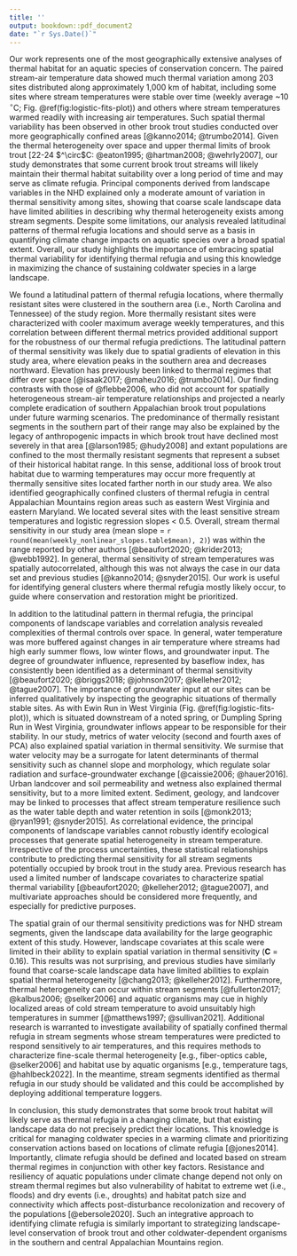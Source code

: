 ```yaml
---
title: ''
output: bookdown::pdf_document2
date: "`r Sys.Date()`"
---
```

Our work represents one of the most geographically extensive analyses of thermal habitat for an aquatic species of conservation concern. The paired stream-air temperature data showed much thermal variation among 203 sites distributed along approximately 1,000 km of habitat, including some sites where stream temperatures were stable over time (weekly average ~10 $^\circ$C; Fig. \@ref(fig:logistic-fits-plot)) and others where stream temperatures warmed readily with increasing air temperatures. Such spatial thermal variability has been observed in other brook trout studies conducted over more geographically confined areas [@kanno2014; @trumbo2014]. Given the thermal heterogeneity over space and upper thermal limits of brook trout [22-24 $^\circ$C: @eaton1995; @hartman2008; @wehrly2007], our study demonstrates that some current brook trout streams will likely maintain their thermal habitat suitability over a long period of time and may serve as climate refugia. Principal components derived from landscape variables in the NHD explained only a moderate amount of variation in thermal sensitivity among sites, showing that coarse scale landscape data have limited abilities in describing why thermal heterogeneity exists among stream segments.  Despite some limitations, our analysis revealed latitudinal patterns of thermal refugia locations and should serve as a basis in quantifying climate change impacts on aquatic species over a broad spatial extent. Overall, our study highlights the importance of embracing spatial thermal variability for identifying thermal refugia and using this knowledge in maximizing the chance of sustaining coldwater species in a large landscape.

We found a latitudinal pattern of thermal refugia locations, where thermally resistant sites were clustered in the southern area (i.e., North Carolina and Tennessee) of the study region. More thermally resistant sites were characterized with cooler maximum average weekly temperatures, and this correlation between different thermal metrics provided additional support for the robustness of our thermal refugia predictions. The latitudinal pattern of thermal sensitivity was likely due to spatial gradients of elevation in this study area, where elevation peaks in the southern area and decreases northward. Elevation has previously been linked to thermal regimes that differ over space [@isaak2017; @maheu2016; @trumbo2014]. Our finding contrasts with those of @flebbe2006, who did not account for spatially heterogeneous stream-air temperature relationships and projected a nearly complete eradication of southern Appalachian brook trout populations under future warming scenarios. The predominance of thermally resistant segments in the southern part of their range may also be explained by the legacy of anthropogenic impacts in which brook trout have declined most severely in that area [@larson1985; @hudy2008] and extant populations are confined to the most thermally resistant segments that represent a subset of their historical habitat range. In this sense, additional loss of brook trout habitat due to warming temperatures may occur more frequently at thermally sensitive sites located farther north in our study area. We also identified geographically confined clusters of thermal refugia in central Appalachian Mountains region areas such as eastern West Virginia and eastern Maryland. We located several sites with the least sensitive stream temperatures and logistic regression slopes < 0.5. Overall, stream thermal sensitivity in our study area (mean slope = `r round(mean(weekly_nonlinear_slopes.table$mean), 2)`) was within the range reported by other authors [@beaufort2020; @krider2013; @webb1992]. In general, thermal sensitivity of stream temperatures was spatially autocorrelated, although this was not always the case in our data set and previous studies [@kanno2014; @snyder2015]. Our work is useful for identifying general clusters where thermal refugia mostly likely occur, to guide where conservation and restoration might be prioritized.

In addition to the latitudinal pattern in thermal refugia, the principal components of landscape variables and correlation analysis revealed complexities of thermal controls over space. In general, water temperature was more buffered against changes in air temperature where streams had high early summer flows, low winter flows, and groundwater input. The degree of groundwater influence, represented by baseflow index, has consistently been identified as a determinant of thermal sensitivity [@beaufort2020; @briggs2018; @johnson2017; @kelleher2012; @tague2007]. The importance of groundwater input at our sites can be inferred qualitatively by inspecting the geographic situations of thermally stable sites. As with Ewin Run in West Virginia (Fig. \@ref(fig:logistic-fits-plot)), which is situated downstream of a noted spring, or Dumpling Spring Run in West Virginia, groundwater inflows appear to be responsible for their stability. In our study, metrics of water velocity (second and fourth axes of PCA) also explained spatial variation in thermal sensitivity. We surmise that water velocity may be a surrogate for latent determinants of thermal sensitivity such as channel slope and morphology, which regulate solar radiation and surface-groundwater exchange [@caissie2006; @hauer2016]. Urban landcover and soil permeability and wetness also explained thermal sensitivity, but to a more limited extent. Sediment, geology, and landcover may be linked to processes that affect stream temperature resilience such as the water table depth and water retention in soils [@monk2013; @ryan1991; @snyder2015]. As correlational evidence, the principal components of landscape variables cannot robustly identify ecological processes that generate spatial heterogeneity in stream temperature. Irrespective of the process uncertainties, these statistical relationships contribute to predicting thermal sensitivity for all stream segments potentially occupied by brook trout in the study area. Previous research has used a limited number of landscape covariates to characterize spatial thermal variability [@beaufort2020; @kelleher2012; @tague2007], and multivariate approaches should be considered more frequently, and especially for predictive purposes.

The spatial grain of our thermal sensitivity predictions was for NHD stream segments, given the landscape data availability for the large geographic extent of this study. However, landscape covariates at this scale were limited in their ability to explain spatial variation in thermal sensitivity ($\bm{C}$ = 0.16). This results was not surprising, and previous studies have similarly found that coarse-scale landscape data have limited abilities to explain spatial thermal heterogeneity [@chang2013; @kelleher2012].  Furthermore, thermal heterogeneity can occur within stream segments [@fullerton2017; @kalbus2006; @selker2006] and aquatic organisms may cue in highly localized areas of cold stream temperature to avoid unsuitably high temperatures in summer [@matthews1997; @sullivan2021]. Additional research is warranted to investigate availability of spatially confined thermal refugia in stream segments whose stream temperatures were predicted to respond sensitively to air temperatures, and this requires methods to characterize fine-scale thermal heterogeneity [e.g., fiber-optics cable, @selker2006] and habitat use by aquatic organisms [e.g., temperature tags, @hahlbeck2022]. In the meantime, stream segments identified as thermal refugia in our study should be validated and this could be accomplished by deploying additional temperature loggers.

In conclusion, this study demonstrates that some brook trout habitat will likely serve as thermal refugia in a changing climate, but that existing landscape data do not precisely predict their locations. This knowledge is critical for managing coldwater species in a warming climate and prioritizing conservation actions based on locations of climate refugia [@jones2014]. Importantly, climate refugia should be defined and located based on stream thermal regimes in conjunction with other key factors. Resistance and resiliency of aquatic populations under climate change depend not only on stream thermal regimes but also vulnerability of habitat to extreme wet (i.e., floods) and dry events (i.e., droughts) and habitat patch size and connectivity which affects post-disturbance recolonization and recovery of the populations [@ebersole2020]. Such an integrative approach to identifying climate refugia is similarly important to strategizing landscape-level conservation of brook trout and other coldwater-dependent organisms in the southern and central Appalachian Mountains region. 